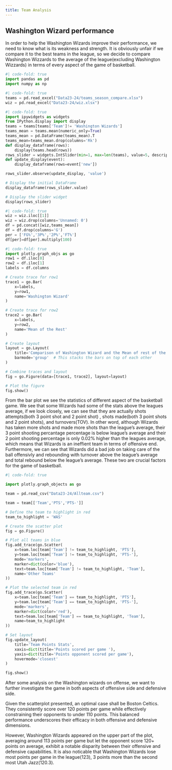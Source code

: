 ```yaml
---
title: Team Analysis
---
```


## Washington Wizard performance 

In order to help the Washington Wizards improve their performance, we need to know what is its weakness and strength. It is obviously unfair if we compare it to the best teams in the league, so we decide to compare Washington Wizzards to the average of the league(excluding Washington Wizzards) in terms of every aspect of the game of basketball. 


```python
#| code-fold: true
import pandas as pd
import numpy as np

```

```python
#| code-fold: true
teams = pd.read_excel("Data23-24/teams_season_compare.xlsx")
wiz = pd.read_excel("Data23-24/wiz.xlsx")

```

```python
#| code-fold: true
import ipywidgets as widgets
from IPython.display import display
teams = teams[teams['Team']!= 'Washington Wizards']
teams_mean = teams.mean(numeric_only=True)
teams_mean = pd.DataFrame(teams_mean).T
teams_mean=teams_mean.drop(columns='Rk')
def display_dataframe(rows):
    display(teams.head(rows))
rows_slider = widgets.IntSlider(min=1, max=len(teams), value=5, description='Rows:')
def update_display(event):
    display_dataframe(rows=event['new'])

rows_slider.observe(update_display, 'value')

# Display the initial DataFrame
display_dataframe(rows_slider.value)

# Display the slider widget
display(rows_slider)
```

```python
#| code-fold: true
wiz = wiz.iloc[[1]]
wiz = wiz.drop(columns='Unnamed: 0')
df = pd.concat([wiz,teams_mean])
df = df.drop(columns='G')
per = ['FG%','3P%','2P%','FT%']
df[per]=df[per].multiply(100)
```

```python
#| code-fold: true
import plotly.graph_objs as go
row1 = df.iloc[0]  
row2 = df.iloc[1]
labels = df.columns

# Create trace for row1
trace1 = go.Bar(
    x=labels,
    y=row1,
    name='Washington Wizard'
)

# Create trace for row2
trace2 = go.Bar(
    x=labels,
    y=row2,
    name='Mean of the Rest'
)

# Create layout
layout = go.Layout(
    title='Comparison of Washington Wizard and the Mean of rest of the teams',
    barmode='group'  # This stacks the bars on top of each other
)

# Combine traces and layout
fig = go.Figure(data=[trace1, trace2], layout=layout)

# Plot the figure
fig.show()
```

From the bar plot we see the statistics of different aspect of the basketball game. We see that some Wizards had some of the stats above the leagues average, if we look closely, we can see that they are actually shots attempts(both 3 point shot and 2 point shot) , shots made(both 3 point shots and 2 point shots), and turnovers(TOV). In other word, although Wizards has taken more shots and made more shots than the league's average, their 3 point shooting percantage percentage is below league's average and their 2 point shooting percentage is only 0.02% higher than the leagues average, which means that Wizards is an ineffient team in terms of offensive end. Furthermore, we can see that Wizards did a bad job on taking care of the ball offensivly and rebounding with turnover above the league's average and total rebound below the league's average. These two are crucial factors for the game of basketball.  


```python
#| code-fold: true

import plotly.graph_objects as go

team = pd.read_csv("Data23-24/Allteam.csv")

team = team[['Team','PTS','PTS-']]

# Define the team to highlight in red
team_to_highlight = 'WAS'

# Create the scatter plot
fig = go.Figure()

# Plot all teams in blue
fig.add_trace(go.Scatter(
    x=team.loc[team['Team'] != team_to_highlight, 'PTS'],
    y=team.loc[team['Team'] != team_to_highlight, 'PTS-'],
    mode='markers',
    marker=dict(color='blue'),
    text=team.loc[team['Team'] != team_to_highlight, 'Team'],
    name='Other Teams'
))

# Plot the selected team in red
fig.add_trace(go.Scatter(
    x=team.loc[team['Team'] == team_to_highlight, 'PTS'],
    y=team.loc[team['Team'] == team_to_highlight, 'PTS-'],
    mode='markers',
    marker=dict(color='red'),
    text=team.loc[team['Team'] == team_to_highlight, 'Team'],
    name=team_to_highlight
))

# Set layout
fig.update_layout(
    title='Team Points Stats',
    xaxis=dict(title='Points scored per game '),
    yaxis=dict(title='Points opponent scored per game'),
    hovermode='closest'
)

fig.show()
```

After some analysis on the Washington wizards on offense, we want to further investigate the game in both aspects of offensive side and defensive side. 

Given the scatterplot presented, an optimal case shall be Boston Celtics. They consistently score over 120 points per game while effectively constraining their opponents to under 110 points. This balanced performance underscores their efficacy in both offensive and defensive dimensions. 

However, Washington Wizards appeared on the upper part of the plot, averaging around 113 points per game but let the opponent score 120+ points on average, exhibit a notable disparity between their offensive and defensive capabilities. It is also noticable that Washington Wizards lose most points per game in the league(123), 3 points more than the second most Utah Jazz(120.3).